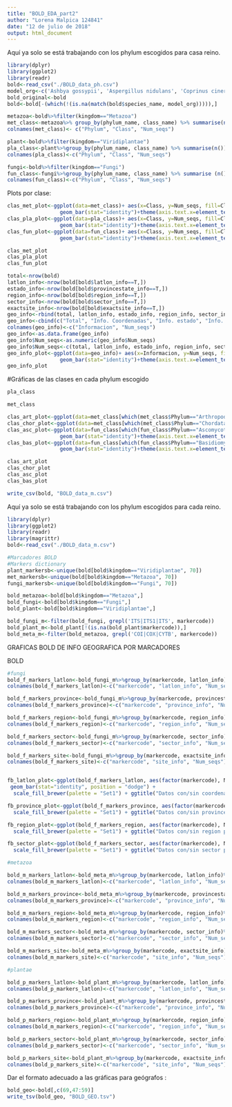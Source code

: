 ```yaml
---
title: "BOLD_EDA_part2"
author: "Lorena Malpica 124841"
date: "12 de julio de 2018"
output: html_document
---
```

Aquí ya solo se está trabajando con los phylum escogidos para casa reino. 

```r
library(dplyr)
library(ggplot2)
library(readr)
bold<-read_csv("./BOLD_data_ph.csv")
model_org<-c('Ashbya gossypii', 'Aspergillus nidulans', 'Coprinus cinereus', 'Cryptococcus neoformans', 'Neurospora crassa', 'Saccharomyces cerevisiae', 'Schizophyllum commune', 'Schizosaccharomyces pombe', 'Arabidopsis thaliana', 'Selaginella moellendorffii', 'Brachypodium distachyon', 'Setaria viridis', 'Lotus japonicus', 'Lemna gibba', 'Medicago truncatula', 'Erythranthe guttata', 'Mimulus guttatus', 'Nicotiana benthamiana', 'Oryza sativa', 'Physcomitrella patens', 'Marchantia polymorpha', 'Amphimedon queenslandica',  'Aplysia cornigera', 'Aplysia fasciata', 'Caenorhabditis elegans', 'Drosophila melanogaster',  'Euprymna scolopes', 'Macrostomum lignano', 'Pristionchus pacificus', 'Scathophaga stercoraria', 'Schmidtea mediterranea', 'Felis sylvestris catus', 'Canis lupus familiaris', 'Mesocricetus auratus', 'Cavia porcellus', 'Oryzias latipes', 'Mus musculus', 'Heterocephalus glaber', 'Columba livia domestica', 'Rattus norvegicus', 'Rhesus macaque', 'Xenopus laevis', 'Xenopus tropicalis', 'Danio rerio', 'Taeniopygia guttata', 'Homo sapiens')
bold_original<-bold
bold<-bold[-(which(!(is.na(match(bold$species_name, model_org))))),]


```

```r
metazoa<-bold%>%filter(kingdom=="Metazoa")
met_class<-metazoa%>% group_by(phylum_name, class_name) %>% summarise(n())
colnames(met_class)<- c("Phylum", "Class", "Num_seqs")

plant<-bold%>%filter(kingdom=="Viridiplantae")
pla_class<-plant%>%group_by(phylum_name, class_name) %>% summarise(n())
colnames(pla_class)<-c("Phylum", "Class", "Num_seqs")

fungi<-bold%>%filter(kingdom=="Fungi")
fun_class<-fungi%>%group_by(phylum_name, class_name) %>% summarise (n())
colnames(fun_class)<-c("Phylum", "Class", "Num_seqs")

```

Plots por clase:
```r
clas_met_plot<-ggplot(data=met_class)+ aes(x=Class, y=Num_seqs, fill=Class) +
                 geom_bar(stat="identity")+theme(axis.text.x=element_text(angle=90)) + ggtitle("Num. de secuencias por clase en Metazoa")
clas_pla_plot<-ggplot(data=pla_class)+ aes(x=Class, y=Num_seqs, fill=Class) +
                 geom_bar(stat="identity")+theme(axis.text.x=element_text(angle=90)) + ggtitle("Num. de secuencias por clase en Viridiplantae")
clas_fun_plot<-ggplot(data=fun_class)+ aes(x=Class, y=Num_seqs, fill=Class) +
                 geom_bar(stat="identity")+theme(axis.text.x=element_text(angle=90)) + ggtitle("Num. de secuencias por clase en Fungi")
```

```r
clas_met_plot
clas_pla_plot
clas_fun_plot
```



```r
total<-nrow(bold)
latlon_info<-nrow(bold[bold$latlon_info==T,])
estado_info<-nrow(bold[bold$provincestate_info==T,])
region_info<-nrow(bold[bold$region_info==T,])
sector_info<-nrow(bold[bold$sector_info==T,])
exactsite_info<-nrow(bold[bold$exactsite_info==T,])
geo_info<-rbind(total, latlon_info, estado_info, region_info, sector_info, exactsite_info)
geo_info<-cbind(c("Total", "Info. Coordenadas", "Info. estado", "Info. región", "Info. sector", "Info. sitio exacto"), geo_info)
colnames(geo_info)<-c("Informacion", "Num_seqs")
geo_info<-as.data.frame(geo_info)
geo_info$Num_seqs<-as.numeric(geo_info$Num_seqs)
geo_info$Num_seqs<-c(total, latlon_info, estado_info, region_info, sector_info, exactsite_info)
geo_info_plot<-ggplot(data=geo_info)+ aes(x=Informacion, y=Num_seqs, fill=Informacion) +
                 geom_bar(stat="identity")+theme(axis.text.x=element_text(angle=90)) + ggtitle("Informacion geográfica disponible")
geo_info_plot

```

#Gráficas de las clases en cada phylum escogido 

```r
pla_class
```

```r
met_class
```

```r
clas_art_plot<-ggplot(data=met_class[which(met_class$Phylum=="Arthropoda"),])+ aes(x=Class, y=Num_seqs, fill=Class) + geom_bar(stat="identity")+theme(axis.text.x=element_text(angle=90)) + ggtitle("Num. de secuencias por clase en Arthropoda")
clas_chor_plot<-ggplot(data=met_class[which(met_class$Phylum=="Chordata"),])+ aes(x=Class, y=Num_seqs, fill=Class) + geom_bar(stat="identity")+theme(axis.text.x=element_text(angle=90)) + ggtitle("Num. de secuencias por clase en Chordata")
clas_asc_plot<-ggplot(data=fun_class[which(fun_class$Phylum=="Ascomycota"),]) + aes(x=Class, y=Num_seqs, fill=Class) +
                 geom_bar(stat="identity")+theme(axis.text.x=element_text(angle=90)) + ggtitle("Num. de secuencias por clase en Ascomycota")
clas_bas_plot<-ggplot(data=fun_class[which(fun_class$Phylum=="Basidiomycota"),]) + aes(x=Class, y=Num_seqs, fill=Class) +
                 geom_bar(stat="identity")+theme(axis.text.x=element_text(angle=90)) + ggtitle("Num. de secuencias por clase en Basidiomycota")
```

```r
clas_art_plot
clas_chor_plot
clas_asc_plot
clas_bas_plot

```


```r
write_csv(bold, "BOLD_data_m.csv")
```

Aquí ya solo se está trabajando con los phylum escogidos para cada reino. 

```r
library(dplyr)
library(ggplot2)
library(readr)
library(magrittr)
bold<-read_csv("./BOLD_data_m.csv")

```


```r
#Marcadores BOLD
#Markers dictionary
plant_markersb<-unique(bold[bold$kingdom=="Viridiplantae", 70])
met_markersb<-unique(bold[bold$kingdom=="Metazoa", 70])
fungi_markersb<-unique(bold[bold$kingdom=="Fungi", 70])

bold_metazoa<-bold[bold$kingdom=="Metazoa",]
bold_fungi<-bold[bold$kingdom=="Fungi",]
bold_plant<-bold[bold$kingdom=="Viridiplantae",]

bold_fungi_m<-filter(bold_fungi, grepl('ITS|ITS1|ITS', markercode))
bold_plant_m<-bold_plant[!(is.na(bold_plant$markercode)),]
bold_meta_m<-filter(bold_metazoa, grepl('COI|COX|CYTB', markercode))
```


GRAFICAS BOLD  DE INFO GEOGRAFICA POR MARCADORES 

BOLD
```r
#fungi
bold_f_markers_latlon<-bold_fungi_m%>%group_by(markercode, latlon_info)%>% summarise(n())
colnames(bold_f_markers_latlon)<-c("markercode", "latlon_info", "Num_seqs")

bold_f_markers_province<-bold_fungi_m%>%group_by(markercode, provincestate_info)%>% summarise(n())
colnames(bold_f_markers_province)<-c("markercode", "province_info", "Num_seqs")

bold_f_markers_region<-bold_fungi_m%>%group_by(markercode, region_info)%>% summarise(n())
colnames(bold_f_markers_region)<-c("markercode", "region_info", "Num_seqs")

bold_f_markers_sector<-bold_fungi_m%>%group_by(markercode, sector_info)%>% summarise(n())
colnames(bold_f_markers_sector)<-c("markercode", "sector_info", "Num_seqs")

bold_f_markers_site<-bold_fungi_m%>%group_by(markercode, exactsite_info)%>% summarise(n())
colnames(bold_f_markers_site)<-c("markercode", "site_info", "Num_seqs")


fb_latlon_plot<-ggplot(bold_f_markers_latlon, aes(factor(markercode), Num_seqs, fill=latlon_info)) +
 geom_bar(stat="identity", position = "dodge") + 
  scale_fill_brewer(palette = "Set1") + ggtitle("Datos con/sin coordenadas por marcadores Fungi")  + theme(axis.text.x = element_text(angle = 90, hjust = 1))

fb_province_plot<-ggplot(bold_f_markers_province, aes(factor(markercode), Num_seqs, fill=province_info)) + geom_bar(stat="identity", position = "dodge") + 
  scale_fill_brewer(palette = "Set1") + ggtitle("Datos con/sin province por marcadores Fungi")  + theme(axis.text.x = element_text(angle = 90, hjust = 1))

fb_region_plot<-ggplot(bold_f_markers_region, aes(factor(markercode), Num_seqs, fill=region_info)) + geom_bar(stat="identity", position = "dodge") + 
  scale_fill_brewer(palette = "Set1") + ggtitle("Datos con/sin region por marcadores Fungi")  + theme(axis.text.x = element_text(angle = 90, hjust = 1))

fb_sector_plot<-ggplot(bold_f_markers_sector, aes(factor(markercode), Num_seqs, fill=sector_info)) + geom_bar(stat="identity", position = "dodge") + 
  scale_fill_brewer(palette = "Set1") + ggtitle("Datos con/sin sector por marcadores Fungi")  + theme(axis.text.x = element_text(angle = 90, hjust = 1))

#metazoa

bold_m_markers_latlon<-bold_meta_m%>%group_by(markercode, latlon_info)%>% summarise(n())
colnames(bold_m_markers_latlon)<-c("markercode", "latlon_info", "Num_seqs")

bold_m_markers_province<-bold_meta_m%>%group_by(markercode, provincestate_info)%>% summarise(n())
colnames(bold_m_markers_province)<-c("markercode", "province_info", "Num_seqs")

bold_m_markers_region<-bold_meta_m%>%group_by(markercode, region_info)%>% summarise(n())
colnames(bold_m_markers_region)<-c("markercode", "region_info", "Num_seqs")

bold_m_markers_sector<-bold_meta_m%>%group_by(markercode, sector_info)%>% summarise(n())
colnames(bold_m_markers_sector)<-c("markercode", "sector_info", "Num_seqs")

bold_m_markers_site<-bold_meta_m%>%group_by(markercode, exactsite_info)%>% summarise(n())
colnames(bold_m_markers_site)<-c("markercode", "site_info", "Num_seqs")

#plantae

bold_p_markers_latlon<-bold_plant_m%>%group_by(markercode, latlon_info)%>% summarise(n())
colnames(bold_p_markers_latlon)<-c("markercode", "latlon_info", "Num_seqs")

bold_p_markers_province<-bold_plant_m%>%group_by(markercode, provincestate_info)%>% summarise(n())
colnames(bold_p_markers_province)<-c("markercode", "province_info", "Num_seqs")

bold_p_markers_region<-bold_plant_m%>%group_by(markercode, region_info)%>% summarise(n())
colnames(bold_m_markers_region)<-c("markercode", "region_info", "Num_seqs")

bold_p_markers_sector<-bold_plant_m%>%group_by(markercode, sector_info)%>% summarise(n())
colnames(bold_p_markers_sector)<-c("markercode", "sector_info", "Num_seqs")

bold_p_markers_site<-bold_plant_m%>%group_by(markercode, exactsite_info)%>% summarise(n())
colnames(bold_p_markers_site)<-c("markercode", "site_info", "Num_seqs")

```


Dar el formato adecuado a las gráficas para geógrafos :
```r
bold_geo<-bold[,c(69,47:59)]
write_tsv(bold_geo, "BOLD_GEO.tsv")


```









